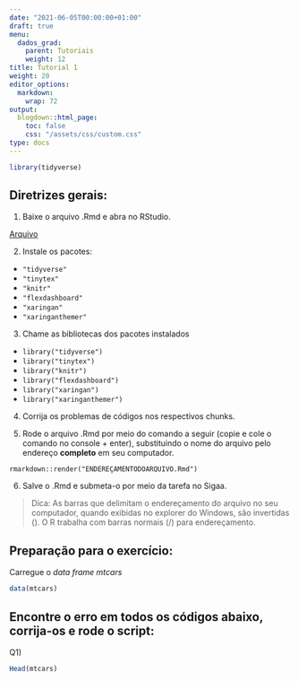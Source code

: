 ```yaml
---
date: "2021-06-05T00:00:00+01:00"
draft: true
menu:
  dados_grad:
    parent: Tutoriais
    weight: 12
title: Tutorial 1
weight: 20
editor_options: 
  markdown: 
    wrap: 72
output: 
  blogdown::html_page:
    toc: false
    css: "/assets/css/custom.css"
type: docs
---
```


```r
library(tidyverse)
```

## Diretrizes gerais:

1. Baixe o arquivo .Rmd e abra no RStudio.  

  [Arquivo](https://www.dropbox.com/s/4s4ofaosi8svi4w/tutorial1.Rmd?dl=0)

2. Instale os pacotes: 
  - `"tidyverse"`
  - `"tinytex"`
  - `"knitr"`
  - `"flexdashboard"`
  - `"xaringan"`
  - `"xaringanthemer"`
  
3. Chame as bibliotecas dos pacotes instalados
  - `library("tidyverse")`
  - `library("tinytex")`
  - `library("knitr")`
  - `library("flexdashboard")`
  - `library("xaringan")`
  - `library("xaringanthemer")`

4. Corrija os problemas de códigos nos respectivos chunks. 

5. Rode o arquivo .Rmd por meio do comando a seguir (copie e cole o comando no console + enter), substituindo o nome do arquivo pelo endereço **completo** em seu computador. 

`rmarkdown::render("ENDEREÇAMENTODOARQUIVO.Rmd")`

6. Salve o .Rmd e submeta-o por meio da tarefa no Sigaa. 

> Dica: As barras que delimitam o endereçamento do arquivo no seu computador, quando exibidas no explorer do Windows, são invertidas (\). O R trabalha com barras normais (/) para endereçamento. 

## Preparação para o exercício:

Carregue o *data frame* *mtcars*

```r
data(mtcars)
```

## Encontre o erro em todos os códigos abaixo, corrija-os e rode o script:

Q1)

```r
Head(mtcars)
```

